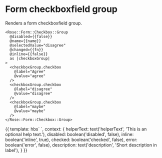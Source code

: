 
<Meta title="Rose|Form/Checkbox/Group" component="Form/Checkbox/Group" />

# Form checkboxfield group

Renders a form checkboxfield group.

```htmlbars
<Rose::Form::Checkbox::Group
  @disabled={{false}}
  @name={{name}}
  @selectedValue="disagree"
  @changed={{fn}}
  @inline={{false}}
  as |checkboxGroup|
>
  <checkboxGroup.checkbox
    @label="Agree"
    @value="agree"
  />
  <checkboxGroup.checkbox
    @label="disagree"
    @value="disagree"
  />
  <checkboxGroup.checkbox
    @label="maybe"
    @value="maybe"
  />
</Rose::Form::Checkbox::Group>
```
<Preview>
  <Story name="Basic" height="10rem">{{
  template: hbs`
    <Rose::Form::Checkbox::Group
      @disabled={{disabled}}
      @description={{description}}
      @name={{name}}
      @checked={{checked}}
      @inline={{inline}}
      as |checkboxGroup|
    >
      <checkboxGroup.checkbox
        @label='Checkbox1 🛎'
        @helperText={{helperText}}
        @checked={{checked}}
        @error={{error}}
        @disabled={{disabled}}
        @inline={{inline}}
      />
      <checkboxGroup.checkbox
        @label='Checkbox2 🛎'
        @helperText={{helperText}}
        @checked={{checked}}
        @error={{error}}
        @disabled={{disabled}}
        @inline={{inline}}
      />
      <checkboxGroup.checkbox
        @label='Checkbox3 🛎'
        @helperText={{helperText}}
        @checked={{checked}}
        @error={{error}}
        @disabled={{disabled}}
        @inline={{inline}}
      />
    </Rose::Form::Checkbox::Group>
  `,
  context: {
    helperText: text('helperText', 'This is an optional help text.'),
    disabled: boolean('disabled', false),
    inline: boolean('inline', true),
    checked: boolean('checked', false),
    error: boolean('error', false),
    description: text('description', 'Short description in label'),
  }
  }}</Story>
</Preview>